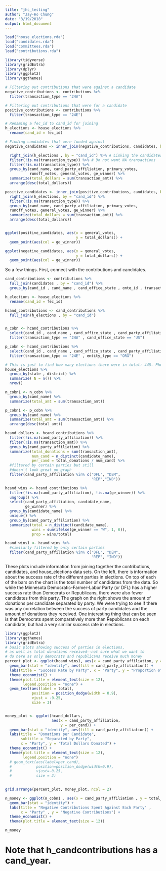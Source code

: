 ```yaml
---
title: "jhc_testing"
author: "Jay-Ho Chung"
date: "3/19/2018"
output: html_document
---
```


```r
load("house_elections.rda")
load("candidates.rda")
load("committees.rda")
load("contributions.rda")
```

```r
library(tidyverse)
library(gridExtra)
library(dplyr)
library(ggplot2)
library(ggthemes)
```

```r
# Filtering out contributions that were against a candidate
negative_contributions <- contributions %>% 
  filter(transaction_type == "24A")

# Filtering out contributions that were for a candidate
positive_contributions <- contributions %>% 
  filter(transaction_type == "24E")

# Renaming a fec_id to cand_id for joining
h_elections <- house_elections %>% 
  rename(cand_id = fec_id)

# Finding candidates that were funded against
negative_candidates <- inner_join(negative_contributions, candidates, by = "cand_id") %>% 

  right_join(h_elections , by = "cand_id") %>% # Linking the candidates to their names, not just id number
  filter(!is.na(transaction_type)) %>% # Do not want NA transactions
  filter(!is.na(transaction_type)) %>% 
  group_by(cand_name, cand_party_affiliation, primary_votes,
           runoff_votes, general_votes, ge_winner) %>% 
  summarize(total_dollars = sum(transaction_amt)) %>% 
  arrange(desc(total_dollars))

positive_candidates <- inner_join(positive_contributions, candidates, by = "cand_id") %>% 
  right_join(h_elections, by = "cand_id") %>% 
  filter(!is.na(transaction_type)) %>% 
  group_by(cand_name, cand_party_affiliation, primary_votes,
  runoff_votes, general_votes, ge_winner) %>%
  summarize(total_dollars = sum(transaction_amt)) %>% 
  arrange(desc(total_dollars)) 


ggplot(positive_candidates, aes(x = general_votes,
                                y = total_dollars)) +
  geom_point(aes(col = ge_winner))

ggplot(negative_candidates, aes(x = general_votes,
                                y = total_dollars)) +
  geom_point(aes(col = ge_winner))
```

So a few things. First, connect with the contributions and candidates.

```r
cand_contributions <- contributions %>%
  full_join(candidates , by = "cand_id") %>%
  group_by(cand_id , cand_name , cand_office_state , cmte_id , transaction_amt , transaction_dt , transaction_pgi , transaction_type)

h_elections <- house_elections %>% 
  rename(cand_id = fec_id)

hcand_contributions <- cand_contributions %>%
  full_join(h_elections , by = "cand_id")


n_cobn <- hcand_contributions %>%
  select(cand_id , cand_name , cand_office_state , cand_party_affiliation , cand_office_district , cmte_id , transaction_amt , transaction_dt , transaction_pgi , transaction_type , entity_type) %>%
  filter(transaction_type == "24A" , cand_office_state == "US")

p_cobn <- hcand_contributions %>%
  select(cand_id , cand_name , cand_office_state , cand_party_affiliation , cand_office_district , cmte_id , transaction_amt , transaction_dt , transaction_pgi , transaction_type , entity_type) %>%
  filter(transaction_type == "24E" , entity_type == "ORG")

# This is just to find how many elections there were in total: 445. Phew.
house_elections %>%
  group_by(state , district) %>%
  summarize( N = n()) %>%
  nrow()
```

```r
n_cobn1 <- n_cobn %>% 
  group_by(cand_name) %>% 
  summarize(total_amt = sum(transaction_amt))

p_cobn1 <- p_cobn %>% 
  group_by(cand_name) %>% 
  summarize(total_amt = sum(transaction_amt)) %>% 
  arrange(desc(total_amt))

```

```r
hcand_dollars <- hcand_contributions %>% 
  filter(!is.na(cand_party_affiliation)) %>% 
  filter(!is.na(transaction_amt)) %>% 
  group_by(cand_party_affiliation) %>% 
  summarize(total_donations = sum(transaction_amt),
            num_cand = n_distinct(candidate_name),
            per_cand = total_donations / num_cand) %>% 
  #filtered by certain parties but still 
  #doesn't look great on graph
  filter(cand_party_affiliation %in% c("DFL", "DEM", 
                                       "REP","IND"))
```

```r
hcand_wins <- hcand_contributions %>% 
  filter(!is.na(cand_party_affiliation), !is.na(ge_winner)) %>% 
  ungroup() %>% 
  select(cand_party_affiliation, candidate_name,
         ge_winner) %>% 
  group_by(candidate_name) %>% 
  unique() %>% 
  group_by(cand_party_affiliation) %>% 
  summarize(total = n_distinct(candidate_name), 
            wins = sum(ifelse(ge_winner == "W", 1, 0)),
            prop = wins/total)

hcand_wins1 <- hcand_wins %>% 
  #similarly filtered by only certain parties
  filter(cand_party_affiliation %in% c("DFL", "DEM", 
                                       "REP", "IND"))
```

These plots include information from joining together the contributions, candidates, and house_elections data sets. On the left, there is information about the success rate of the different parties in elections. On top of each of the bars on the chart is the total number of candidates from the data. So while the Minnesota Democratic-Farmer-Labor Party (or DFL) has a higher success rate than Democrats or Republicans, there were also fewer candidates from this party. The graph on the right shows the amount of donations per candidate separated by party. We were trying to see if there was any correlation between the success of party candidates and the amount of donations they received. One interesting thing that can be seen is that Democrats spent comparatively more than Republicans on each candidate, but had a very similar success rate in elections.

```r
library(ggplot2)
library(ggthemes)
library(gridExtra)
# basic plots showing success of parties in elections,
# as well as total donations received--not sure what we want to
# do here as only democrats and republicans receive much money
percent_plot <- ggplot(hcand_wins1, aes(x = cand_party_affiliation, y = prop)) +
  geom_bar(stat = "identity", aes(fill = cand_party_affiliation)) +
  labs(title = "Success Rate by Party", x = "Party", y = "Proportion of Wins in Elections") +
  theme_economist() + 
  theme(plot.title = element_text(size = 12),
        legend.position = "none") +
  geom_text(aes(label = total),
            position = position_dodge(width = 0.9),
            vjust = -0.25,
            size = 3)


money_plot <- ggplot(hcand_dollars, 
                     aes(x = cand_party_affiliation, 
                         y = per_cand)) +
  geom_bar(stat = "identity", aes(fill = cand_party_affiliation)) +
  labs(title = "Donations per Candidate",
       subtitle = "Separated by Party",
       x = "Party", y = "Total Dollars Donated") +
  theme_economist() +
  theme(plot.title = element_text(size = 12),
        legend.position = "none")
  # geom_text(aes(label=per_cand),
  #           position=position_dodge(width=0.9),
  #           vjust=-0.25,
  #           size = 2)
  

grid.arrange(percent_plot, money_plot, ncol = 2)
```

```r
n_money <- ggplot(n_cobn1 , aes(x = cand_party_affiliation , y = total_amt)) +
  geom_bar(stat = "identity") +
  labs(title = "Negative Contributions Spent Against Each Party" , 
       x = "Party" , y = "Negative Contributions") +
  theme_economist() +
  theme(plot.title = element_text(size = 12))

n_money
```

# Note that h_candcontributions has a cand_year. 

